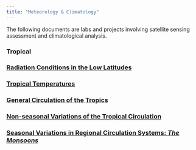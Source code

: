 ```yaml
---
title: "Meteorology & Climatology"
---
```

The following documents are labs and projects involving satellite sensing assessment and climatological analysis.


### **Tropical**
### [Radiation Conditions in the Low Latitudes](./meteor/IanHinds_Geog133_Lab1.pdf)

### [Tropical Temperatures](./meteor/IanHinds_Geog133_Lab2.pdf)

### [General Circulation of the Tropics](./meteor/IanHinds_Geog133_Lab3.pdf)

### [Non-seasonal Variations of the Tropical Circulation](./meteor/IanHInds_Geog133_Lab4.pdf)

### [Seasonal Variations in Regional Circulation Systems: *The Monsoons*](./meteor/IanHinds_Geog133_Lab5.pdf)

